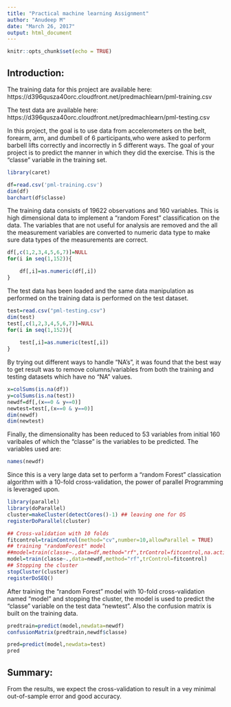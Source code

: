 ```yaml
---
title: "Practical machine learning Assignment"
author: "Anudeep M"
date: "March 26, 2017"
output: html_document
---
```


```r
knitr::opts_chunk$set(echo = TRUE)
```

## Introduction:

The training data for this project are available here: https://d396qusza40orc.cloudfront.net/predmachlearn/pml-training.csv

The test data are available here:
https://d396qusza40orc.cloudfront.net/predmachlearn/pml-testing.csv

In this project, the goal is to use data from accelerometers on the belt, forearm, arm, and dumbell of 6 participants,who were asked to perform barbell lifts correctly and incorrectly in 5 different ways. The goal of your project is to predict the manner in which they did the exercise. This is the "classe" variable in the training set. 


```r
library(caret)

df=read.csv('pml-training.csv')
dim(df)
barchart(df$classe)
```

The training data consists of 19622 observations and 160 variables.
This is high dimensional data to implement a "random Forest" classification on the data. The variables that are not useful for analysis are removed and the all the measurement variables are converted to  numeric data type to make sure data types of the measurements are correct.

```r
df[,c(1,2,3,4,5,6,7)]=NULL
for(i in seq(1,152)){

    df[,i]=as.numeric(df[,i])
}
```

The test data has been loaded and the same data manipulation as performed on the training data is performed on the test dataset.

```r
test=read.csv("pml-testing.csv")
dim(test)
test[,c(1,2,3,4,5,6,7)]=NULL
for(i in seq(1,152)){
    
    test[,i]=as.numeric(test[,i])
}
```

By trying out different ways to handle "NA's", it was found that the best way to get result was to remove columns/variables from both the training and testing datasets which have no "NA" values.

```r
x=colSums(is.na(df))
y=colSums(is.na(test))
newdf=df[,(x==0 & y==0)]
newtest=test[,(x==0 & y==0)]
dim(newdf)
dim(newtest)
```

Finally, the dimensionality has been reduced to 53 variables from initial 160 varibales of which the "classe" is the variables to be predicted. The variables used are:

```r
names(newdf)
```

Since this is a very large data set to perform a "random Forest" classication algorithm with a 10-fold cross-validation, the power of parallel Programming is leveraged upon.

```r
library(parallel)
library(doParallel)
cluster=makeCluster(detectCores()-1) ## leaving one for OS
registerDoParallel(cluster)

## Cross-validation with 10 folds
fitcontrol=trainControl(method="cv",number=10,allowParallel = TRUE) 
## training "randomForest" model
##model=train(classe~.,data=df,method="rf",trControl=fitcontrol,na.action = na.roughfix)
model=train(classe~.,data=newdf,method="rf",trControl=fitcontrol)
## Stopping the cluster
stopCluster(cluster)
registerDoSEQ()
```


After training the "random Forest" model with 10-fold cross-validation named "model" and stopping the cluster, the model is used to predict the "classe" variable on the test data "newtest". Also the confusion  matrix is built on the training data.

```r
predtrain=predict(model,newdata=newdf)
confusionMatrix(predtrain,newdf$classe)

pred=predict(model,newdata=test)
pred
```

## Summary:
From the results, we expect the cross-validation to result in a vey minimal out-of-sample error and good accuracy.
